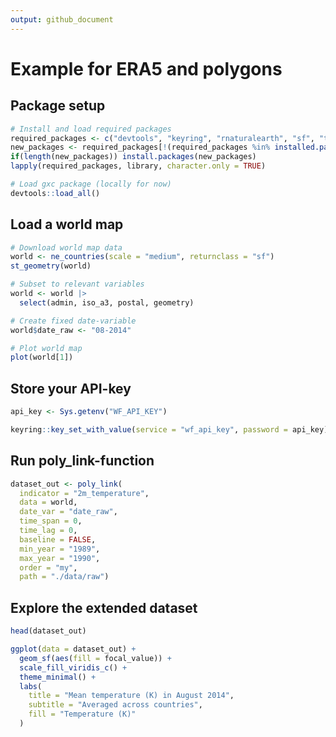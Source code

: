 ```yaml
---
output: github_document
---
```


# Example for ERA5 and polygons

## Package setup

```r
# Install and load required packages
required_packages <- c("devtools", "keyring", "rnaturalearth", "sf", "tidyverse")
new_packages <- required_packages[!(required_packages %in% installed.packages()[,"Package"])]
if(length(new_packages)) install.packages(new_packages)
lapply(required_packages, library, character.only = TRUE)

# Load gxc package (locally for now)
devtools::load_all()
```


## Load a world map

```r
# Download world map data
world <- ne_countries(scale = "medium", returnclass = "sf")
st_geometry(world)

# Subset to relevant variables
world <- world |> 
  select(admin, iso_a3, postal, geometry)

# Create fixed date-variable
world$date_raw <- "08-2014"

# Plot world map
plot(world[1])
```


## Store your API-key

```r
api_key <- Sys.getenv("WF_API_KEY")

keyring::key_set_with_value(service = "wf_api_key", password = api_key)

```


## Run poly_link-function

```r
dataset_out <- poly_link(
  indicator = "2m_temperature",
  data = world,
  date_var = "date_raw",
  time_span = 0,
  time_lag = 0,
  baseline = FALSE,
  min_year = "1989",
  max_year = "1990",
  order = "my",
  path = "./data/raw")

```

## Explore the extended dataset

```r
head(dataset_out)

```

```r
ggplot(data = dataset_out) +
  geom_sf(aes(fill = focal_value)) +
  scale_fill_viridis_c() +
  theme_minimal() +
  labs(
    title = "Mean temperature (K) in August 2014",
    subtitle = "Averaged across countries",
    fill = "Temperature (K)"
  )

```

